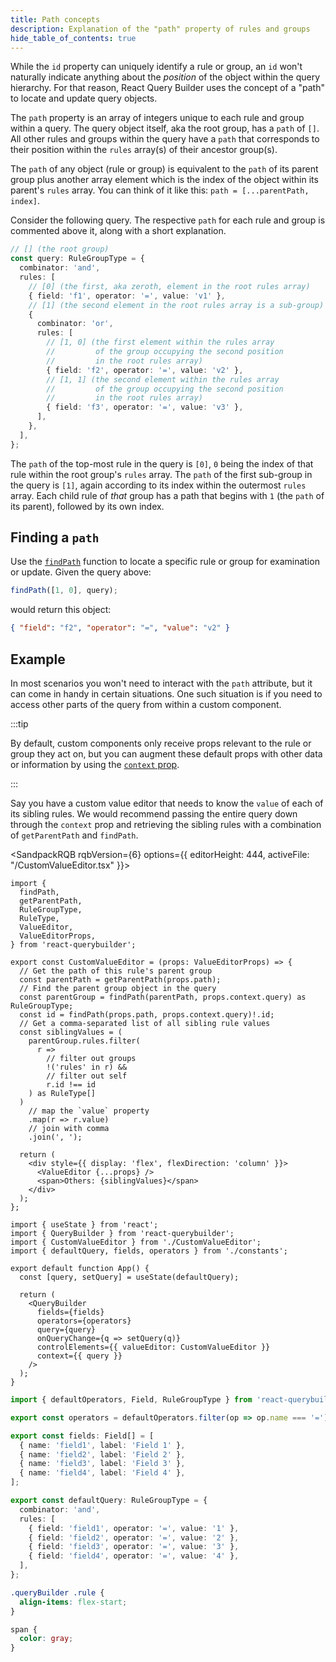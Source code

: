 ```yaml
---
title: Path concepts
description: Explanation of the "path" property of rules and groups
hide_table_of_contents: true
---
```



While the `id` property can uniquely identify a rule or group, an `id` won't naturally indicate anything about the _position_ of the object within the query hierarchy. For that reason, React Query Builder uses the concept of a "path" to locate and update query objects.

The `path` property is an array of integers unique to each rule and group within a query. The query object itself, aka the root group, has a `path` of `[]`. All other rules and groups within the query have a `path` that corresponds to their position within the `rules` array(s) of their ancestor group(s).

The `path` of any object (rule or group) is equivalent to the `path` of its parent group plus another array element which is the index of the object within its parent's `rules` array. You can think of it like this: `path = [...parentPath, index]`.

Consider the following query. The respective `path` for each rule and group is commented above it, along with a short explanation.

```ts
// [] (the root group)
const query: RuleGroupType = {
  combinator: 'and',
  rules: [
    // [0] (the first, aka zeroth, element in the root rules array)
    { field: 'f1', operator: '=', value: 'v1' },
    // [1] (the second element in the root rules array is a sub-group)
    {
      combinator: 'or',
      rules: [
        // [1, 0] (the first element within the rules array
        //         of the group occupying the second position
        //         in the root rules array)
        { field: 'f2', operator: '=', value: 'v2' },
        // [1, 1] (the second element within the rules array
        //         of the group occupying the second position
        //         in the root rules array)
        { field: 'f3', operator: '=', value: 'v3' },
      ],
    },
  ],
};
```

The `path` of the top-most rule in the query is `[0]`, `0` being the index of that rule within the root group's `rules` array. The `path` of the first sub-group in the query is `[1]`, again according to its index within the outermost `rules` array. Each child rule of _that_ group has a path that begins with `1` (the `path` of its parent), followed by its own index.

## Finding a `path`

Use the [`findPath`](../utils/misc#findpath) function to locate a specific rule or group for examination or update. Given the query above:

```ts
findPath([1, 0], query);
```

would return this object:

```json
{ "field": "f2", "operator": "=", "value": "v2" }
```

## Example

In most scenarios you won't need to interact with the `path` attribute, but it can come in handy in certain situations. One such situation is if you need to access other parts of the query from within a custom component.

:::tip

By default, custom components only receive props relevant to the rule or group they act on, but you can augment these default props with other data or information by using the [`context` prop](../components/querybuilder#context).

:::

Say you have a custom value editor that needs to know the `value` of each of its sibling rules. We would recommend passing the entire query down through the `context` prop and retrieving the sibling rules with a combination of `getParentPath` and `findPath`.

<SandpackRQB rqbVersion={6} options={{ editorHeight: 444, activeFile: "/CustomValueEditor.tsx" }}>

```tsx CustomValueEditor.tsx
import {
  findPath,
  getParentPath,
  RuleGroupType,
  RuleType,
  ValueEditor,
  ValueEditorProps,
} from 'react-querybuilder';

export const CustomValueEditor = (props: ValueEditorProps) => {
  // Get the path of this rule's parent group
  const parentPath = getParentPath(props.path);
  // Find the parent group object in the query
  const parentGroup = findPath(parentPath, props.context.query) as RuleGroupType;
  const id = findPath(props.path, props.context.query)!.id;
  // Get a comma-separated list of all sibling rule values
  const siblingValues = (
    parentGroup.rules.filter(
      r =>
        // filter out groups
        !('rules' in r) &&
        // filter out self
        r.id !== id
    ) as RuleType[]
  )
    // map the `value` property
    .map(r => r.value)
    // join with comma
    .join(', ');

  return (
    <div style={{ display: 'flex', flexDirection: 'column' }}>
      <ValueEditor {...props} />
      <span>Others: {siblingValues}</span>
    </div>
  );
};
```

```tsx
import { useState } from 'react';
import { QueryBuilder } from 'react-querybuilder';
import { CustomValueEditor } from './CustomValueEditor';
import { defaultQuery, fields, operators } from './constants';

export default function App() {
  const [query, setQuery] = useState(defaultQuery);

  return (
    <QueryBuilder
      fields={fields}
      operators={operators}
      query={query}
      onQueryChange={q => setQuery(q)}
      controlElements={{ valueEditor: CustomValueEditor }}
      context={{ query }}
    />
  );
}
```

```ts constants.ts
import { defaultOperators, Field, RuleGroupType } from 'react-querybuilder';

export const operators = defaultOperators.filter(op => op.name === '=');

export const fields: Field[] = [
  { name: 'field1', label: 'Field 1' },
  { name: 'field2', label: 'Field 2' },
  { name: 'field3', label: 'Field 3' },
  { name: 'field4', label: 'Field 4' },
];

export const defaultQuery: RuleGroupType = {
  combinator: 'and',
  rules: [
    { field: 'field1', operator: '=', value: '1' },
    { field: 'field2', operator: '=', value: '2' },
    { field: 'field3', operator: '=', value: '3' },
    { field: 'field4', operator: '=', value: '4' },
  ],
};
```

```css
.queryBuilder .rule {
  align-items: flex-start;
}

span {
  color: gray;
}
```

</SandpackRQB>
